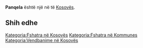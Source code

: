 {{Fshat në 
 | Emri                = Panqela
 | EmriAlt                = 
 | NAME_SHORT_FORM=      
 | NAME_GENERIC=      
 | NAME_SORT_NAME_RO=      PANQELA
 | FULL_NAME_RO = Panqela
 | FULL_NAME_ND_RO=Panqela
 | SORT_NAME_RG=PANQELA
 | FULL_NAME_RG=Panqela
 | FULL_NAME_ND_RG=Panqela
 | SRP_NAME_SHORT_FORM=      
 | SRP_NAME_GENERIC=      
 | SRP_NAME_SORT_NAME_RO=      
 | SRP_FULL_NAME_RO = 
 | SRP_FULL_NAME_ND_RO=
 | SRP_SORT_NAME_RG=
 | SRP_FULL_NAME_RG=
 | SRP_FULL_NAME_ND_RG=
 | Emri (Rasa dhanore) = 
 | Figura              = 
 | Shteti              = Kosovo
 | Komuna              = 
 | Kodi postar         = 
 | Sipërfaqja          = 

 | Popullsia           = 

 | Regj. i popullsisë  = 
 | Dend. e popullsisë  = 
 | Faqja zyrtare       = 
 <!--- Koordinatat ----> 
 | Gjerësia            = 42.501667
 | Gjatësia            = 21.568056
 | Lartësia            = 
}}
'''Panqela''' është një [[]] në [[]] të [[Kosovës]].

<!-- == Gjeografia == -->
<!-- == Historia == -->
<!-- == Demografia == -->
== Shih edhe ==
{{Komuna }}
{{Kosovo-Administrata-Cung}}

[[Kategoria:Fshatra në Kosovës]]
[[Kategoria:Fshatra në Kommunes ]]
[[Kategoria:Vendbanime në Kosovës]]